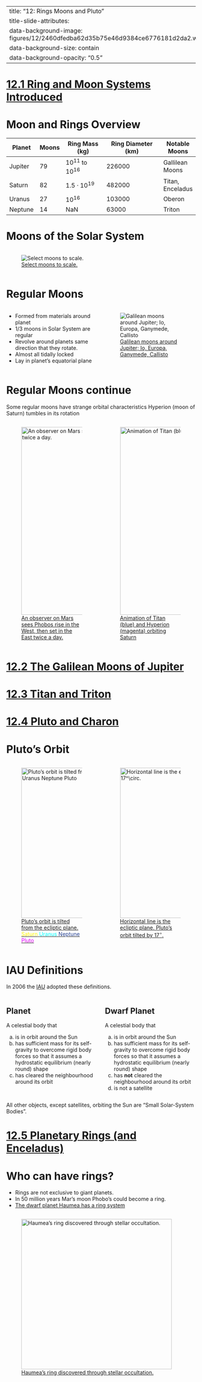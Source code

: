 
---
title: "12: Rings Moons and Pluto"
title-slide-attributes:
    data-background-image: figures/12/2460dfedba62d35b75e46d9384ce6776181d2da2.webp
    data-background-size: contain
    data-background-opacity: "0.5"
---


# [12.1 Ring and Moon Systems Introduced](https://openstax.org/books/astronomy-2e/pages/12-1-ring-and-moon-systems-introduced)

# {background-image="figures/12/old11-pg_0015.svg" background-size="75%"}
# Moon and Rings Overview {.smaller}


|   Planet  |   Moons |   Ring Mass (kg)  | Ring Diameter (km) | Notable Moons |
|-----------|---------|-------------------|--------------------------|---------------|
|   Jupiter |   79    |   $10^{11}$ to $10^{16}$  |   226000             | Gallilean Moons |
|   Saturn  |   82    |   $1.5\cdot10^{19}$ |   482000                 | Titan, Enceladus    |
|   Uranus  |   27    |   $10^{16}$         |   103000                 | Oberon  |
|   Neptune |   14    |   NaN             |   63000                  | Triton  |


# Moons of the Solar System

:::: {.columns}
::: {.column width="75%"}
::: {.callout-note appearance="minimal"}
![[Select moons to scale.](https://openstax.org/books/astronomy-2e/pages/12-1-ring-and-moon-systems-introduced#OSC_Astro_12_01_SelectMoon)](figures/12/725a7ea85f831581681cf906f9b790130729f1d9.webp){#fig-moon-scales fig-align="center"}
:::
:::
:::: 

# {background-image="figures/12/old11-pg_0016.svg" background-size="75%"}
# Regular Moons


:::: {.columns}

::: {.column width="50%"}
- Formed from materials around planet
- 1/3 moons in Solar System are regular
- Revolve around planets same direction that they rotate.
- Almost all tidally locked
- Lay in planet’s equatorial plane
:::
::: {.column width="50%"}
::: {.callout-note appearance="minimal"}
![[ Galilean moons around Jupiter; Io, Europa, Ganymede, Callisto](https://en.wikipedia.org/wiki/File:Galilean_moons_around_Jupiter.gif)](figures/12/Galilean_moons_around_Jupiter.gif){#fig-gal-moons fig-align="center"}
:::: 
:::

::::

# Regular Moons continue

Some regular moons have strange orbital characteristics
Hyperion (moon of Saturn) tumbles in its rotation


:::: {.columns}

::: {.column width="50%"}
::: {.callout-note appearance="minimal"}
![[An observer on Mars sees Phobos rise in the West, then set in the East twice a day.](https://commons.wikimedia.org/wiki/File:Orbits_of_Phobos_and_Deimos.gif)](figures/12/Orbits_of_Phobos_and_Deimos.gif){#fig-phobos-animated fig-align="center" width=500}
:::
:::
::: {.column width="50%"}
::: {.callout-note appearance="minimal"}
![[Animation of Titan (blue) and Hyperion (magenta) orbiting Saturn](https://commons.wikimedia.org/wiki/File:Animation_of_Hyperion_orbit_around_Saturn.gif)](figures/12/Animation_of_Hyperion_orbit_around_Saturn.gif){#fig-hyperion-animated fig-align="center" width=500}
:::
:::

::::



# {background-image="figures/12/old11-pg_0019.svg" background-size="75%"}
# {background-image="figures/12/old11-pg_0020.svg" background-size="75%"}
# {background-image="figures/12/old11-pg_0021.svg" background-size="75%"}

# [12.2 The Galilean Moons of Jupiter](https://openstax.org/books/astronomy-2e/pages/12-2-the-galilean-moons-of-jupiter)

# {background-image="figures/12/old11-pg_0022.svg" background-size="75%"}
# {background-image="figures/12/old11-pg_0023.svg" background-size="75%"}
# {background-image="figures/12/old11-pg_0027.svg" background-size="75%"}
# {background-image="figures/12/old11-pg_0031.svg" background-size="75%"}
 

# [12.3 Titan and Triton](https://openstax.org/books/astronomy-2e/pages/12-3-titan-and-triton)
# {background-image="figures/12/old11-pg_0028.svg" background-size="75%"}
# {background-image="figures/12/old11-pg_0029.svg" background-size="75%"}
# {background-image="figures/12/old11-pg_0030.svg" background-size="75%"}
# {background-image="figures/12/old11-pg_0026.svg" background-size="75%"}

 

# [12.4 Pluto and Charon](https://openstax.org/books/astronomy-2e/pages/12-4-pluto-and-charon)

# {background-image="figures/12/old12-pg_0013.svg" background-size="75%"}
# {background-image="figures/12/old12-pg_0014.svg" background-size="75%"}
# {background-image="figures/12/old12-pg_0015.svg" background-size="75%"}
# {background-image="figures/12/old12-pg_0016.svg" background-size="75%"}
# {background-image="figures/12/old12-pg_0017.svg" background-size="75%"}
# {background-image="figures/12/old12-pg_0018.svg" background-size="75%"}
# Pluto's Orbit

:::: {.columns}
::: {.column width="50%"}
::: {.callout-note appearance="minimal"}
![[Pluto's orbit is tilted from the ecliptic plane. 
<span style="color: #FFF700">Saturn</span> 
<span style="color: #00FFFF">Uranus</span>
<span style="color: #2A4594">Neptune</span>
<span style="color: #E100FF">Pluto</span>
](https://en.wikipedia.org/wiki/File:Animation_of_Pluto_orbit.gif)](figures/12/Animation_of_Pluto_orbit.gif){#fig-pluto-orbit fig-align="center" height=400}
:::
:::
::: {.column width="50%"}
::: {.callout-note appearance="minimal"}
![[Horizontal line is the ecliptic plane. Pluto's orbit tilted by 17$^\circ$.](https://en.wikipedia.org/wiki/File:Plutoorbit1.5sideview.gif)](figures/12/Plutoorbit1.5sideview.gif){#fig-plutos-tilt fig-align="center" height=400}
:::
:::
:::: 

# {background-image="figures/12/old12-pg_0022.svg" background-size="75%"}
# {background-image="figures/12/old12-pg_0023.svg" background-size="75%"}
# {background-image="figures/12/old12-pg_0024.svg" background-size="75%"}
# {background-image="figures/12/old12-pg_0025.svg" background-size="75%"}
# {background-image="figures/12/old12-pg_0026.svg" background-size="75%"}
# {background-image="figures/12/old12-pg_0027.svg" background-size="75%"}
# {background-image="figures/12/old12-pg_0028.svg" background-size="75%"}

# IAU Definitions {.smaller}

In 2006 the [IAU](https://www.iau.org/news/pressreleases/detail/iau0603/) adopted these definitions.


:::: {.columns}

::: {.column width="50%"}
::: {.callout-note icon=false}
## Planet
A celestial body that

a. is in orbit around the Sun
b. has sufficient mass for its self-gravity to overcome rigid body forces so that it assumes a hydrostatic equilibrium (nearly round) shape
c. has cleared the neighbourhood around its orbit
:::
:::
::: {.column width="50%"}

::: {.callout-note icon=false}
## Dwarf Planet
A celestial body that


a. is in orbit around the Sun
b. has sufficient mass for its self-gravity to overcome rigid body forces so that it assumes a hydrostatic equilibrium (nearly round) shape
c. has **not** cleared the neighbourhood around its orbit
d. is not a satellite
:::
:::

::::
 
All other objects, except satellites, orbiting the Sun are "Small Solar-System Bodies".

# [12.5 Planetary Rings (and Enceladus)](https://openstax.org/books/astronomy-2e/pages/12-5-planetary-rings-and-enceladus)

# {background-image="figures/12/old11-pg_0036.svg" background-size="75%"}
# Who can have rings?

- Rings are not exclusive to giant planets. 
- In 50 million years Mar's moon Phobo's could become a ring.
- [The dwarf planet Haumea has a ring system](https://www.nature.com/articles/nature24051?foxtrotcallback=true) 
  
:::: {.columns}
::: {.column width="50%"}
::: {.callout-note appearance="minimal"}
![[Haumea's ring discovered through stellar occultation.](https://www.nature.com/articles/nature24051?foxtrotcallback=true)](figures/12/41586_2017_Article_BFnature24051_Fig3_HTML.webp){#fig-haumeas-rings fig-align="center" height=400 rotate=90}
:::
:::
:::: 

# {background-image="figures/12/old11-pg_0024.svg" background-size="75%"}
# {background-image="figures/12/old11-pg_0025.svg" background-size="75%"}
# {background-image="figures/12/old11-pg_0038.svg" background-size="75%"}
# {background-image="figures/12/old11-pg_0041.svg" background-size="75%"}
# {background-image="figures/12/old11-pg_0042.svg" background-size="75%"}
# {background-image="figures/12/old11-pg_0043.svg" background-size="75%"}
# {background-image="figures/12/old11-pg_0045.svg" background-size="75%"}
# {background-image="figures/12/old11-pg_0046.svg" background-size="75%"}
# {background-image="figures/12/old11-pg_0047.svg" background-size="75%"}
# {background-image="figures/12/old11-pg_0048.svg" background-size="75%"}
# {background-image="figures/12/old11-pg_0049.svg" background-size="75%"}
# {background-image="figures/12/old11-pg_0050.svg" background-size="75%"}
# {background-image="figures/12/old11-pg_0051.svg" background-size="75%"}
# {background-image="figures/12/old11-pg_0052.svg" background-size="75%"}
# {background-image="figures/12/old11-pg_0053.svg" background-size="75%"}
# {background-image="figures/12/old11-pg_0054.svg" background-size="75%"}
# {background-image="figures/12/old11-pg_0055.svg" background-size="75%"}
# {background-image="figures/12/old11-pg_0056.svg" background-size="75%"}
# {background-image="figures/12/old11-pg_0057.svg" background-size="75%"}
# {background-image="figures/12/old11-pg_0058.svg" background-size="75%"}
# {background-image="figures/12/old11-pg_0059.svg" background-size="75%"}
# {background-image="figures/12/old11-pg_0060.svg" background-size="75%"}
# {background-image="figures/12/old11-pg_0061.svg" background-size="75%"}
# {background-image="figures/12/old11-pg_0062.svg" background-size="75%"}
# {background-image="figures/12/old11-pg_0063.svg" background-size="75%"}
